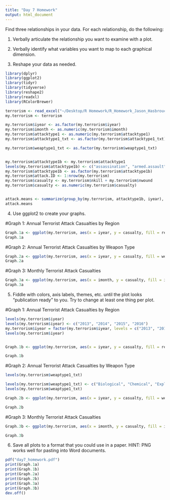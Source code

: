 ```yaml
---
title: "Day 7 Homework"
output: html_document
---
```


Find three relationships in your data.  For each relationship, do the following:

1. Verbally articulate the relationship you want to examine with a plot.

2. Verbally identify what variables you want to map to each graphical dimension.

3. Reshape your data as needed.

```r
library(dplyr)
library(ggplot2)
library(tidyr)
library(tidyverse)
library(reshape2)
library(readxl)
library(RColorBrewer)

terrorism <- read_excel("~/Desktop/R Homework/R_Homework_Jason_Hasbrouck/terrorism.xlsx")
my.terrorism <- terrorism

my.terrorism$iyear <- as.factor(my.terrorism$iyear)
my.terrorism$imonth <- as.numeric(my.terrorism$imonth)
my.terrorism$attacktype1 <- as.numeric(my.terrorism$attacktype1)
my.terrorism$attacktype1_txt <- as.factor(my.terrorism$attacktype1_txt)

my.terrorism$weaptype1_txt <- as.factor(my.terrorism$weaptype1_txt)


my.terrorism$attacktype1b <- my.terrorism$attacktype1
levels(my.terrorism$attacktype1b) <- c("assassination", "armed.assault", "bombing.explosion", "hijacking", "hostage.barricade", "hostage.kidnapping", "facility.attack", "unarmed.assault", "unknown" )
my.terrorism$attacktype1b <- as.factor(my.terrorism$attacktype1b)
my.terrorism$attack.ID <- 1:nrow(my.terrorism)
my.terrorism$casualty <- my.terrorism$nkill + my.terrorism$nwound
my.terrorism$casualty <- as.numeric(my.terrorism$casualty)


attack.means <- summarize(group_by(my.terrorism, attacktype1b, iyear), mean = mean(casualty, na.rm = TRUE))
attack.means

```

4. Use ggplot2 to create your graphs.

#Graph 1: Annual Terrorist Attack Casualties by Region
```r
Graph.1a <- ggplot(my.terrorism, aes(x = iyear, y = casualty, fill = region_txt))+geom_bar(stat = "identity")
Graph.1a
```

#Graph 2: Annual Terrorist Attack Casualties by Weapon Type
```r
Graph.2a <- ggplot(my.terrorism, aes(x = iyear, y = casualty, fill = weaptype1_txt))+geom_bar(stat = "identity")
Graph.2a

```

#Graph 3: Monthly Terrorist Attack Casualties
```r
Graph.3a <- ggplot(my.terrorism, aes(x = imonth, y = casualty, fill = iyear))+geom_bar(stat = "identity")
Graph.3a

```


5. Fiddle with colors, axis labels, themes, etc. until the plot looks "publication ready" to you.  Try to change at least one thing per plot.

#Graph 1: Annual Terrorist Attack Casualties by Region
```r
levels(my.terrorism$iyear)
levels(my.terrorism$iyear) <- c("2013", "2014", "2015", "2016")
my.terrorism$iyear = factor(my.terrorism$iyear, levels = c("2013", "2014", "2015", "2016"))
levels(my.terrorism$iyear)


Graph.1b <- ggplot(my.terrorism, aes(x = iyear, y = casualty, fill = region_txt))+geom_bar(name = "Region", stat = "identity", position = "dodge") +xlab("Year")+ylab("Number of Casualties")+ scale_y_log10(breaks = seq(0, 2000, 250)) + scale_color_brewer(palette = "Set1", name = "Iris species") + theme(text = element_text(family = "serif", size = 10))+ggtitle("Annual Terrorist Attack Casualties by Region") + theme(plot.title = element_text(hjust = 0.5))+facet_wrap(~region_txt)

Graph.1b 
```

#Graph 2: Annual Terrorist Attack Casualties by Weapon Type


```r
levels(my.terrorism$weaptype1_txt)

levels(my.terrorism$weaptype1_txt) <- c("Biological", "Chemical", "Explosives", "Fake Weapons", "Firearms", "Incendiary", "Melee", "Other", "Sabotage Equipment", "Unknown", "Vehicle")
levels(my.terrorism$weaptype1_txt)

Graph.2b <- ggplot(my.terrorism, aes(x = iyear, y = casualty, fill = weaptype1_txt))+geom_bar(stat = "identity", position = "dodge") +ggtitle("Annual Terrorist Attack Casualties by Weapon Type") + theme(plot.title = element_text(hjust = 0.5))

Graph.2b

```

#Graph 3: Monthly Terrorist Attack Casualties
```r
Graph.3b <- ggplot(my.terrorism, aes(x = imonth, y = casualty, fill = iyear))+geom_histogram(stat = "identity", binwidth = 1)+scale_x_continuous(name = "Month", breaks = 1:12, labels = month.name)+ggtitle("Monthly Terrorist Attack Casualties") + theme(plot.title = element_text(hjust = 0.5))

Graph.3b

```

6. Save all plots to a format that you could use in a paper.  HINT: PNG works well for pasting into Word documents.

```r
pdf("day7_homework.pdf")
print(Graph.1a)
print(Graph.1b)
print(Graph.2a)
print(Graph.2b)
print(Graph.3a)
print(Graph.3b)
dev.off()
```

